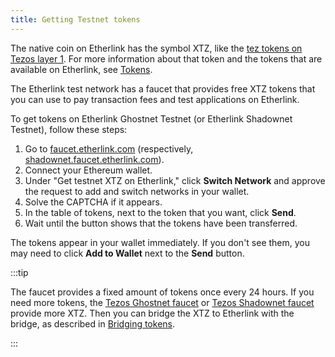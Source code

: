 ```yaml
---
title: Getting Testnet tokens
---
```


The native coin on Etherlink has the symbol XTZ, like the [tez tokens on Tezos layer 1](https://docs.tezos.com/architecture/tokens).
For more information about that token and the tokens that are available on Etherlink, see [Tokens](/building-on-etherlink/tokens).

The Etherlink test network has a faucet that provides free XTZ tokens that you can use to pay transaction fees and test applications on Etherlink.

To get tokens on Etherlink Ghostnet Testnet (or Etherlink Shadownet Testnet), follow these steps:

1. Go to [faucet.etherlink.com](https://faucet.etherlink.com/) (respectively, [shadownet.faucet.etherlink.com](https://shadownet.faucet.etherlink.com)).
2. Connect your Ethereum wallet.
3. Under "Get testnet XTZ on Etherlink," click **Switch Network** and approve the request to add and switch networks in your wallet.
4. Solve the CAPTCHA if it appears.
5. In the table of tokens, next to the token that you want, click **Send**.
6. Wait until the button shows that the tokens have been transferred.

The tokens appear in your wallet immediately.
If you don't see them, you may need to click **Add to Wallet** next to the **Send** button.

:::tip

The faucet provides a fixed amount of tokens once every 24 hours.
If you need more tokens, the [Tezos Ghostnet faucet](https://faucet.ghostnet.teztnets.com/) or [Tezos Shadownet faucet](https://faucet.shadownet.teztnets.com/) provide more XTZ.
Then you can bridge the XTZ to Etherlink with the bridge, as described in [Bridging tokens](/bridging).

:::
